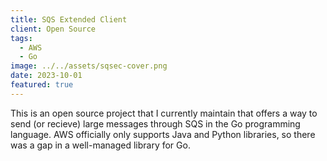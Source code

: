 ```yaml
---
title: SQS Extended Client
client: Open Source
tags:
  - AWS
  - Go
image: ../../assets/sqsec-cover.png
date: 2023-10-01
featured: true
---
```


This is an open source project that I currently maintain that offers a way to send (or recieve) large messages through SQS in the Go programming language. AWS officially only supports Java and Python libraries, so there was a gap in a well-managed library for Go.
